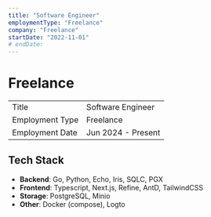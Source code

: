 ```yaml
---
title: "Software Engineer"
employmentType: "Freelance"
company: "Freelance"
startDate: "2022-11-01"
# endDate:
---
```


<h1 style={{ viewTransitionName: "exp-freelance" }}>Freelance</h1>

|                 |                    |
| --------------- | ------------------ |
| Title           | Software Engineer  |
| Employment Type | Freelance          |
| Employment Date | Jun 2024 - Present |

## Tech Stack

- **Backend**: Go, Python, Echo, Iris, SQLC, PGX
- **Frontend**: Typescript, Next.js, Refine, AntD, TailwindCSS
- **Storage**: PostgreSQL, Minio
- **Other**: Docker (compose), Logto
